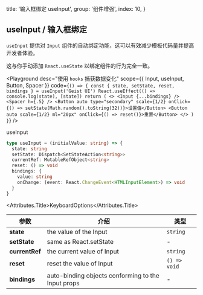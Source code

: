 
  title: '输入框绑定 useInput',
  group: '组件增强',
  index: 10,
}

## useInput / 输入框绑定

`useInput` 提供对 `Input` 组件的自动绑定功能，这可以有效减少模板代码量并提高开发者体验。

这与你手动添加 `React.useState` 以绑定组件的行为完全一致。

<Playground
  desc="使用 `hooks` 捕获数据变化"
  scope={{ Input, useInput, Button, Spacer }}
  code={`
() => {
  const { state, setState, reset, bindings } = useInput('Geist UI')
  React.useEffect(() => console.log(state), [state])
  return (
    <>
      <Input {...bindings} />
      <Spacer h={.5} />
      <Button auto type="secondary" scale={1/2} onClick={() => setState(Math.random().toString(32))}>设置值</Button>
      <Button auto scale={1/2} ml="20px" onClick={() => reset()}>重置</Button>
    </>
  )
}
`}
/>

<Attributes edit="/pages/en-us/hooks/use-input.mdx">
<Attributes.Title>useInput</Attributes.Title>

```ts
type useInput = (initialValue: string) => {
  state: string
  setState: Dispatch<SetStateAction<string>>
  currentRef: MutableRefObject<string>
  reset: () => void
  bindings: {
    value: string
    onChange: (event: React.ChangeEvent<HTMLInputElement>) => void
  }
}
```

<Attributes.Title>KeyboardOptions</Attributes.Title>

| 参数                 | 介绍                         | 类型      |
| ---------------------- | ----------------------------------- | --------- |
| **state** | the value of the Input | `string` |
| **setState**    | same as React.setState              | - |
| **currentRef**     | the current value of Input | `string` |
| **reset**            | reset the value of Input         | `() => void` |
| **bindings**              | auto-binding objects conforming to the Input props                 | -  |

</Attributes>

